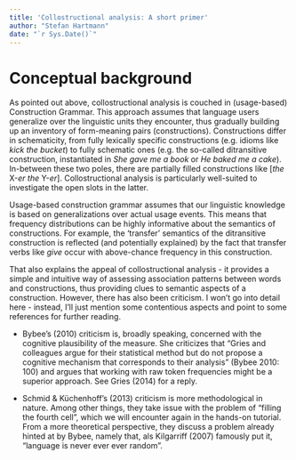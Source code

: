 ```yaml
---
title: 'Collostructional analysis: A short primer'
author: "Stefan Hartmann"
date: "`r Sys.Date()`"
---
```


# Conceptual background {#cba}

As pointed out above, collostructional analysis is couched in (usage-based) Construction Grammar. This approach assumes that language users generalize over the linguistic units they encounter, thus gradually building up an inventory of form-meaning pairs (constructions). Constructions differ in schematicity, from fully lexically specific constructions (e.g. idioms like *kick the bucket*) to fully schematic ones (e.g. the so-called ditransitive construction, instantiated in *She gave me a book* or *He baked me a cake*). In-between these two poles, there are partially filled constructions like [*the* X-*er the* Y-*er*]. Collostructional analysis is particularly well-suited to investigate the open slots in the latter.

Usage-based construction grammar assumes that our linguistic knowledge is based on generalizations over actual usage events. This means that frequency distributions can be highly informative about the semantics of constructions. For example, the 'transfer' semantics of the ditransitive construction is reflected (and potentially explained) by the fact that transfer verbs like *give* occur with above-chance frequency in this construction.

That also explains the appeal of collostructional analysis - it provides a simple and intuitive way of assessing association patterns between words and constructions, thus providing clues to semantic aspects of a construction. However, there has also been criticism. I won't go into detail here - instead, I'll just mention some contentious aspects and point to some references for further reading.

- Bybee's (2010) criticism is, broadly speaking, concerned with the cognitive plausibility of the measure. She criticizes that "Gries and colleagues argue for their statistical method but do not propose a cognitive mechanism that corresponds to their analysis" (Bybee 2010: 100) and argues that working with raw token frequencies might be a superior approach. See Gries (2014) for a reply.

- Schmid & Küchenhoff's (2013) criticism is more methodological in nature. Among other things, they take issue with the problem of "filling the fourth cell", which we will encounter again in the hands-on tutorial. From a more theoretical perspective, they discuss a problem already hinted at by Bybee, namely that, als Kilgarriff (2007) famously put it, "language is never ever ever random".

